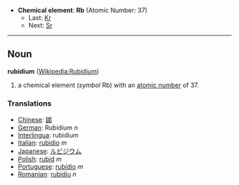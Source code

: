 *'''Chemical element''': '''Rb''' (Atomic Number: 37)
**Last: [[Krypton|Kr]]
**Next: [[Strontium|Sr]]
----
== Noun ==
'''rubidium''' ([[en:Rubidium|Wikipedia:Rubidium]])

# a chemical element (''symbol'' Rb) with an [[atomic number]] of 37.

===Translations===
*[[Chinese]]: [[銣]]
*[[German]]: Rubidium ''n''
*[[Interlingua]]: rubidium
*[[Italian]]: [[rubidio]] ''m''
*[[Japanese]]: [[ルビジウム]]
*[[Polish]]: [[rubid]] ''m''
*[[Portuguese]]: [[rubídio]] ''m''
*[[Romanian]]: [[rubidiu]] ''n''